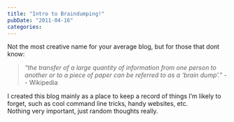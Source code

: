 ```yaml
---
title: "Intro to Braindumping!"
pubDate: "2011-04-16"
categories:
---
```


Not the most creative name for your average blog, but for those that dont know:

> _“the transfer of a large quantity of information from one person to another or to a piece of paper can be referred to as a ‘brain dump’.”_
> -- Wikipedia

I created this blog mainly as a place to keep a record of things I’m likely to forget, such as cool command line tricks, handy websites, etc.  
Nothing very important, just random thoughts really.
